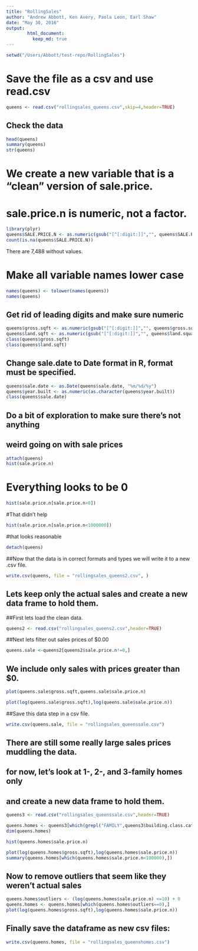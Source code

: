 ---
title: "RollingSales"
author: "Andrew Abbott, Ken Avery, Paola Leon, Earl Shaw"
date: "May 30, 2016"
output:
        html_document: 
          keep_md: true
---

```{r}
setwd("/Users/Abbott/test-repo/RollingSales")
```

# Save the file as a csv and use read.csv
```{r}
queens <- read.csv("rollingsales_queens.csv",skip=4,header=TRUE)
```

## Check the data
```{r}
head(queens)
summary(queens)
str(queens)
```

# We create a new variable that is a "clean" version of sale.price.
# sale.price.n is numeric, not a factor.
```{r}
library(plyr)
queens$SALE.PRICE.N <- as.numeric(gsub("[^[:digit:]]","", queens$SALE.PRICE))
count(is.na(queens$SALE.PRICE.N))
```
There are 7,488 without values.

# Make all variable names lower case
```{r}
names(queens) <- tolower(names(queens)) 
names(queens)
```

## Get rid of leading digits and make sure numeric

```{r}
queens$gross.sqft <- as.numeric(gsub("[^[:digit:]]","", queens$gross.square.feet))
queens$land.sqft <- as.numeric(gsub("[^[:digit:]]","", queens$land.square.feet))
class(queens$gross.sqft)
class(queens$land.sqft)
```

## Change sale.date to Date format in R, format must be specified.
```{r}
queens$sale.date <- as.Date(queens$sale.date, "%m/%d/%y")
queens$year.built <- as.numeric(as.character(queens$year.built))
class(queens$sale.date)
```


## Do a bit of exploration to make sure there's not anything
## weird going on with sale prices
```{r}
attach(queens)
hist(sale.price.n) 
```

# Everything looks to be 0
```{r}
hist(sale.price.n[sale.price.n>0])
```

#That didn't help
```{r}
hist(sale.price.n[sale.price.n<1000000])
```

#that looks reasonable

```{r}
detach(queens)
```

##Now that the data is in correct formats and types we will write it to a new .csv file.
```{r}
write.csv(queens, file = "rollingsales_queens2.csv", )
```



## Lets keep only the actual sales and create a new data frame to hold them.
##First lets load the clean data.

```{r}
queens2 <- read.csv("rollingsales_queens2.csv",header=TRUE)
```

##Next lets filter out sales prices of $0.00

```{r}
queens.sale <-queens2[queens2$sale.price.n!=0,]
```

## We include only sales with prices greater than $0.

```{r}
plot(queens.sale$gross.sqft,queens.sale$sale.price.n)
```
```{r}
plot(log(queens.sale$gross.sqft),log(queens.sale$sale.price.n))
```

##Save this data step in a csv file.

```{r}
write.csv(queens.sale, file = "rollingsales_queenssale.csv")
```

## There are still some really large sales prices muddling the data.
## for now, let's look at 1-, 2-, and 3-family homes only
## and create a new data frame to hold them.

```{r}
queens3 <- read.csv("rollingsales_queenssale.csv",header=TRUE)
```


```{r}
queens.homes <- queens3[which(grepl("FAMILY",queens3$building.class.category)),]
dim(queens.homes)
```

```{r}
hist(queens.homes$sale.price.n)
```
```{r}
plot(log(queens.homes$gross.sqft),log(queens.homes$sale.price.n))
summary(queens.homes[which(queens.homes$sale.price.n<100000),])
```

## Now to remove outliers that seem like they weren't actual sales
```{r}
queens.homes$outliers <- (log(queens.homes$sale.price.n) <=10) + 0
queens.homes <- queens.homes[which(queens.homes$outliers==0),]
plot(log(queens.homes$gross.sqft),log(queens.homes$sale.price.n))
```

## Finally save the dataframe as new csv files:

```{r}
write.csv(queens.homes, file = "rollingsales_queenshomes.csv")
```

